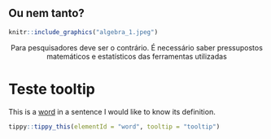 ## Ou nem tanto?

```r

knitr::include_graphics("algebra_1.jpeg")

```

<center class="fragment">
  
  Para pesquisadores deve ser o contrário. É necessário saber pressupostos matemáticos e estatísticos das ferramentas utilizadas

</center>



# Teste tooltip

<!-- https://stackoverflow.com/questions/2822089/how-to-link-to-part-of-the-same-document-in-markdown -->

This is a <u id='word'>word</u> in a sentence I would like to know its definition.

```r
tippy::tippy_this(elementId = "word", tooltip = "tooltip")
```
